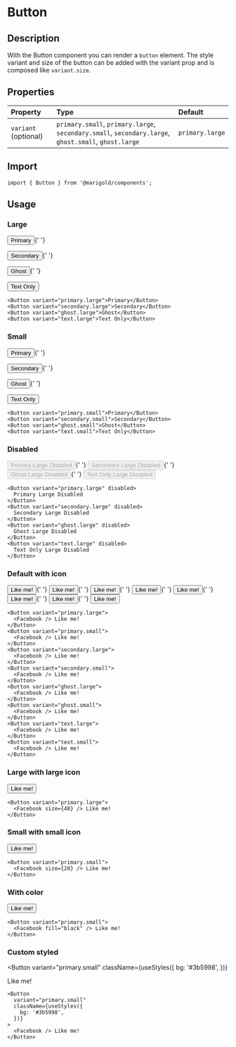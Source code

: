 

# Button

## Description

With the Button component you can render a `button` element.
The style variant and size of the button can be added with the variant prop and is composed like `variant.size`.

## Properties

| Property             | Type                                                                                                 | Default         |
| :------------------- | :--------------------------------------------------------------------------------------------------- | :-------------- |
| `variant` (optional) | `primary.small`, `primary.large`, `secondary.small`, `secondary.large`, `ghost.small`, `ghost.large` | `primary.large` |

## Import

```tsx
import { Button } from '@marigold/components';
```

## Usage

### Large

<Button variant="primary.large">Primary</Button>{' '}

<Button variant="secondary.large">Secondary</Button>{' '}

<Button variant="ghost.large">Ghost</Button>{' '}

<Button variant="text.large">Text Only</Button>

```tsx
<Button variant="primary.large">Primary</Button>
<Button variant="secondary.large">Secondary</Button>
<Button variant="ghost.large">Ghost</Button>
<Button variant="text.large">Text Only</Button>
```

### Small

<Button variant="primary.small">Primary</Button>{' '}

<Button variant="secondary.small">Secondary</Button>{' '}

<Button variant="ghost.small">Ghost</Button>{' '}

<Button variant="text.small">Text Only</Button>

```tsx
<Button variant="primary.small">Primary</Button>
<Button variant="secondary.small">Secondary</Button>
<Button variant="ghost.small">Ghost</Button>
<Button variant="text.small">Text Only</Button>
```

### Disabled

<Button variant="primary.large" disabled>
  Primary Large Disabled
</Button>{' '}

<Button variant="secondary.large" disabled>
  Secondary Large Disabled
</Button>{' '}

<Button variant="ghost.large" disabled>
  Ghost Large Disabled
</Button>{' '}

<Button variant="text.large" disabled>
  Text Only Large Disabled
</Button>

```tsx
<Button variant="primary.large" disabled>
  Primary Large Disabled
</Button>
<Button variant="secondary.large" disabled>
  Secondary Large Disabled
</Button>
<Button variant="ghost.large" disabled>
  Ghost Large Disabled
</Button>
<Button variant="text.large" disabled>
  Text Only Large Disabled
</Button>
```

### Default with icon

<Button variant="primary.large">
  <Facebook /> Like me!
</Button>{' '}

<Button variant="primary.small">
  <Facebook /> Like me!
</Button>{' '}

<Button variant="secondary.large">
  <Facebook /> Like me!
</Button>{' '}

<Button variant="secondary.small">
  <Facebook /> Like me!
</Button>{' '}

<Button variant="ghost.large">
  <Facebook /> Like me!
</Button>{' '}

<Button variant="ghost.small">
  <Facebook /> Like me!
</Button>{' '}

<Button variant="text.large">
  <Facebook /> Like me!
</Button>{' '}

<Button variant="text.small">
  <Facebook /> Like me!
</Button>

```tsx
<Button variant="primary.large">
  <Facebook /> Like me!
</Button>
<Button variant="primary.small">
  <Facebook /> Like me!
</Button>
<Button variant="secondary.large">
  <Facebook /> Like me!
</Button>
<Button variant="secondary.small">
  <Facebook /> Like me!
</Button>
<Button variant="ghost.large">
  <Facebook /> Like me!
</Button>
<Button variant="ghost.small">
  <Facebook /> Like me!
</Button>
<Button variant="text.large">
  <Facebook /> Like me!
</Button>
<Button variant="text.small">
  <Facebook /> Like me!
</Button>
```

### Large with large icon

<Button variant="primary.large">
  <Facebook size={48} /> Like me!
</Button>

```tsx
<Button variant="primary.large">
  <Facebook size={48} /> Like me!
</Button>
```

### Small with small icon

<Button variant="primary.small">
  <Facebook size={20} /> Like me!
</Button>

```tsx
<Button variant="primary.small">
  <Facebook size={20} /> Like me!
</Button>
```

### With color

<Button variant="primary.small">
  <Facebook fill="black" /> Like me!
</Button>

```tsx
<Button variant="primary.small">
  <Facebook fill="black" /> Like me!
</Button>
```

### Custom styled

<Button
  variant="primary.small"
  className={useStyles({
    bg: '#3b5998',
  })}
>
  <Facebook /> Like me!
</Button>

```tsx
<Button
  variant="primary.small"
  className={useStyles({
    bg: '#3b5998',
  })}
>
  <Facebook /> Like me!
</Button>
```

